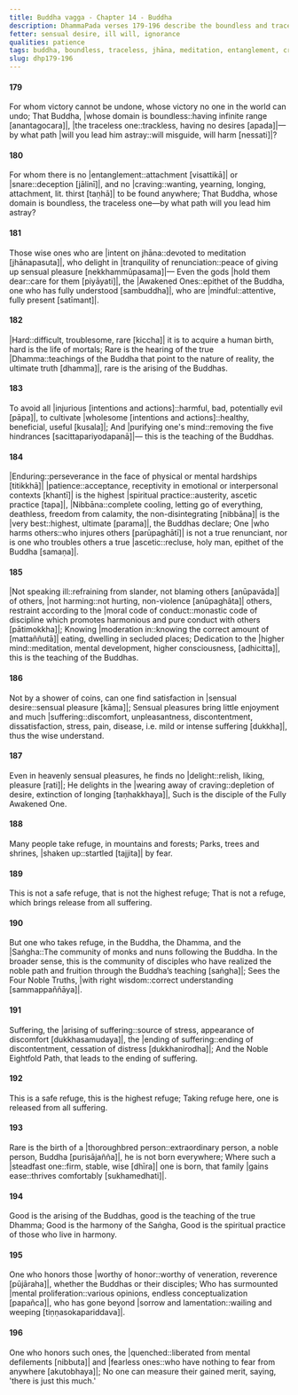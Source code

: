 ```yaml
---
title: Buddha vagga - Chapter 14 - Buddha
description: DhammaPada verses 179-196 describe the boundless and traceless nature of the Buddha, the teachings of all the Buddhas, rarity of a human birth, rarity of the arising of a Buddha, what is a safe refuge that leads to release from suffering, and the merit gained by ones who honor the Buddhas or their disciples.
fetter: sensual desire, ill will, ignorance
qualities: patience
tags: buddha, boundless, traceless, jhāna, meditation, entanglement, craving, jhāna, renunciation, tranquility, peace, sensual desire, human birth, mortal, dhamma, injury, harm, wholesome, purification, hindrances, endurance, patience, Nibbāna, ascetic, slander, restraint, moderation, seclusion, higher mind, sensual pleasure, delight, refuge, buddha, saṅgha, community, four noble truths, noble eightfold path, suffering, cessation, ending, mental proliferation, defilements, merit, spiritual practice, harmony
slug: dhp179-196
---
```


#### 179

For whom victory cannot be undone,
whose victory no one in the world can undo;
That Buddha, |whose domain is boundless::having infinite range [anantagocara]|,
|the traceless one::trackless, having no desires [apada]|—by what path |will you lead him astray::will misguide, will harm [nessati]|?

#### 180

For whom there is no |entanglement::attachment [visattikā]| or |snare::deception [jālinī]|,
and no |craving::wanting, yearning, longing, attachment, lit. thirst [taṇhā]| to be found anywhere;
That Buddha, whose domain is boundless,
the traceless one—by what path will you lead him astray?

#### 181

Those wise ones who are |intent on jhāna::devoted to meditation [jhānapasuta]|,
who delight in |tranquility of renunciation::peace of giving up sensual pleasure [nekkhammūpasama]|—
Even the gods |hold them dear::care for them [piyāyati]|,
the |Awakened Ones::epithet of the Buddha, one who has fully understood [sambuddha]|, who are |mindful::attentive, fully present [satīmant]|.

#### 182

|Hard::difficult, troublesome, rare [kiccha]| it is to acquire a human birth,
hard is the life of mortals;
Rare is the hearing of the true |Dhamma::teachings of the Buddha that point to the nature of reality, the ultimate truth [dhamma]|,
rare is the arising of the Buddhas.

#### 183

To avoid all |injurious [intentions and actions]::harmful, bad, potentially evil [pāpa]|,
to cultivate |wholesome [intentions and actions]::healthy, beneficial, useful [kusala]|;
And |purifying one's mind::removing the five hindrances [sacittapariyodapanā]|—
this is the teaching of the Buddhas.

#### 184

|Enduring::perseverance in the face of physical or mental hardships [titikkhā]| |patience::acceptance, receptivity in emotional or interpersonal contexts [khantī]| is the highest |spiritual practice::austerity, ascetic practice [tapa]|,
|Nibbāna::complete cooling, letting go of everything, deathless, freedom from calamity, the non-disintegrating [nibbāna]| is the |very best::highest, ultimate [parama]|, the Buddhas declare;
One |who harms others::who injures others [parūpaghātī]| is not a true renunciant,
nor is one who troubles others a true |ascetic::recluse, holy man, epithet of the Buddha [samaṇa]|.

#### 185

|Not speaking ill::refraining from slander, not blaming others [anūpavāda]| of others, |not harming::not hurting, non-violence [anūpaghāta]| others,
restraint according to the |moral code of conduct::monastic code of discipline which promotes harmonious and pure conduct with others [pātimokkha]|;
Knowing |moderation in::knowing the correct amount of [mattaññutā]| eating,
dwelling in secluded places;
Dedication to the |higher mind::meditation, mental development, higher consciousness, [adhicitta]|,
this is the teaching of the Buddhas.

#### 186

Not by a shower of coins,
can one find satisfaction in |sensual desire::sensual pleasure [kāma]|;
Sensual pleasures bring little enjoyment and much |suffering::discomfort, unpleasantness, discontentment, dissatisfaction, stress, pain, disease, i.e. mild or intense suffering [dukkha]|,
thus the wise understand.

#### 187

Even in heavenly sensual pleasures,
he finds no |delight::relish, liking, pleasure [rati]|;
He delights in the |wearing away of craving::depletion of desire, extinction of longing [taṇhakkhaya]|,
Such is the disciple of the Fully Awakened One.

#### 188

Many people take refuge,
in mountains and forests;
Parks, trees and shrines,
|shaken up::startled [tajjita]| by fear.

#### 189

This is not a safe refuge,
that is not the highest refuge;
That is not a refuge,
which brings release from all suffering.

#### 190

But one who takes refuge,
in the Buddha, the Dhamma, and the |Saṅgha::The community of monks and nuns following the Buddha. In the broader sense, this is the community of disciples who have realized the noble path and fruition through the Buddha’s teaching [saṅgha]|;
Sees the Four Noble Truths,
|with right wisdom::correct understanding [sammappaññāya]|.

#### 191

Suffering, the |arising of suffering::source of stress, appearance of discomfort [dukkhasamudaya]|,
the |ending of suffering::ending of discontentment, cessation of distress [dukkhanirodha]|;
And the Noble Eightfold Path,
that leads to the ending of suffering.

#### 192

This is a safe refuge,
this is the highest refuge;
Taking refuge here,
one is released from all suffering.

#### 193

Rare is the birth of a |thoroughbred person::extraordinary person, a noble person, Buddha [purisājañña]|,
he is not born everywhere;
Where such a |steadfast one::firm, stable, wise [dhīra]| one is born,
that family |gains ease::thrives comfortably [sukhamedhati]|.

#### 194

Good is the arising of the Buddhas,
good is the teaching of the true Dhamma;
Good is the harmony of the Saṅgha,
Good is the spiritual practice of those who live in harmony.

#### 195

One who honors those |worthy of honor::worthy of veneration, reverence [pūjāraha]|,
whether the Buddhas or their disciples;
Who has surmounted |mental proliferation::various opinions, endless conceptualization [papañca]|,
who has gone beyond |sorrow and lamentation::wailing and weeping [tiṇṇasokapariddava]|.

#### 196

One who honors such ones,
the |quenched::liberated from mental defilements [nibbuta]| and |fearless ones::who have nothing to fear from anywhere [akutobhaya]|;
No one can measure their gained merit,
saying, 'there is just this much.'